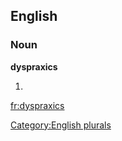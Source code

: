 ==English==

===Noun===
'''dyspraxics'''

# {{plural of|[[dyspraxic]]}}

[[Category:English plurals]]

[[fr:dyspraxics]]